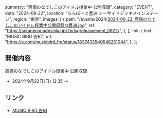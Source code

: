   summary: "高嶺のなでしこのアイドル授業中 公開収録",
  category: "EVENT",
  date: "2024-09-22",
  location: "ららぽーと豊洲 シーサイドデッキメインステージ",
  region: "東京",
  images: [
    {
      path: "/events/2024/2024-09-22_高嶺のなでしこのアイドル授業中公開収録@豊洲.jpg",
      ref: "https://takanenonadeshiko.jp/2ndsgreleaseevent_0922/",
    },
  ],
  link: {
    text: "MUSIC BIRD 告知",
    url: "https://x.com/musicbird_fm/status/1837433540948251044",
  },
};

## 開催内容

高嶺のなでしこのアイドル授業中 公開収録

- 2024年9月22日(日) 12:35 〜

## リンク

- [MUSIC BIRD 告知](https://x.com/musicbird_fm/status/1837433540948251044)
